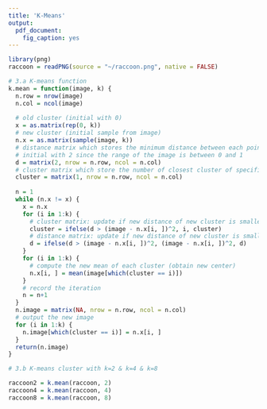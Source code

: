 ```yaml
---
title: 'K-Means'
output: 
  pdf_document:
    fig_caption: yes
---
```


```r
library(png)
raccoon = readPNG(source = "~/raccoon.png", native = FALSE)

# 3.a K-means function
k.mean = function(image, k) {
  n.row = nrow(image)
  n.col = ncol(image)
  
  # old cluster (initial with 0)
  x = as.matrix(rep(0, k))
  # new cluster (initial sample from image)
  n.x = as.matrix(sample(image, k))
  # distance matrix which stores the minimum distance between each point and the optimal cluster
  # initial with 2 since the range of the image is between 0 and 1
  d = matrix(2, nrow = n.row, ncol = n.col)
  # cluster matrix which store the number of closest cluster of specific point
  cluster = matrix(1, nrow = n.row, ncol = n.col)
  
  n = 1
  while (n.x != x) {
    x = n.x
    for (i in 1:k) {
      # cluster matrix: update if new distance of new cluster is smaller than the former distance
      cluster = ifelse(d > (image - n.x[i, ])^2, i, cluster)
      # distance matrix: update if new distance of new cluster is smaller than the former distance
      d = ifelse(d > (image - n.x[i, ])^2, (image - n.x[i, ])^2, d)
    }
    for (i in 1:k) {
      # compute the new mean of each cluster (obtain new center)
      n.x[i, ] = mean(image[which(cluster == i)])
    }
    # record the iteration
    n = n+1
  }
  n.image = matrix(NA, nrow = n.row, ncol = n.col)
  # output the new image
  for (i in 1:k) {
    n.image[which(cluster == i)] = n.x[i, ]
  }
  return(n.image)
}

# 3.b K-means cluster with k=2 & k=4 & k=8

raccoon2 = k.mean(raccoon, 2)
raccoon4 = k.mean(raccoon, 4)
raccoon8 = k.mean(raccoon, 8)

```
